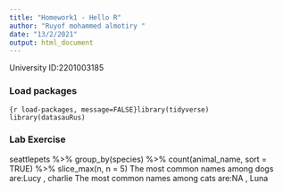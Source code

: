 ```yaml
---
title: "Homework1 - Hello R"
author: "Ruyof mohammed almotiry "
date: "13/2/2021"
output: html_document
---
```


University ID:2201003185 

### Load packages

```{r load-packages, message=FALSE}library(tidyverse) 
library(datasauRus)
```


### Lab Exercise

seattlepets %>% group_by(species) %>% count(animal_name, sort = TRUE) %>% slice_max(n, n = 5)    The most common names among dogs are:Lucy , charlie  The most common names among cats are:NA , Luna 